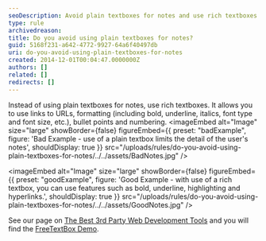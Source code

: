 ```yaml
---
seoDescription: Avoid plain textboxes for notes and use rich textboxes instead, allowing for formatting, links, and more detailed user input.
type: rule
archivedreason:
title: Do you avoid using plain textboxes for notes?
guid: 5168f231-a642-4772-9927-64a6f40497db
uri: do-you-avoid-using-plain-textboxes-for-notes
created: 2014-12-01T00:04:47.0000000Z
authors: []
related: []
redirects: []
---
```


Instead of using plain textboxes for notes, use rich textboxes. It allows you to use links to URLs, formatting (including bold, underline, italics, font type and font size, etc.), bullet points and numbering.
<imageEmbed
  alt="Image"
  size="large"
  showBorder={false}
  figureEmbed={{
    preset: "badExample",
    figure: 'Bad Example - use of a plain textbox limits the detail of the user\'s notes',
    shouldDisplay: true
  }}
  src="/uploads/rules/do-you-avoid-using-plain-textboxes-for-notes/../../assets/BadNotes.jpg"
/>

<imageEmbed
  alt="Image"
  size="large"
  showBorder={false}
  figureEmbed={{
    preset: "goodExample",
    figure: 'Good Example - with use of a rich textbox, you can use features such as bold, underline, highlighting and hyperlinks.',
    shouldDisplay: true
  }}
  src="/uploads/rules/do-you-avoid-using-plain-textboxes-for-notes/../../assets/GoodNotes.jpg"
/>

See our page on [The Best 3rd Party Web Development Tools](http://www.ssw.com.au/ssw/Standards/DeveloperGeneral/WebdevelopmentToolsASPNET.aspx) and you will find the [FreeTextBox Demo](http://www.ssw.com.au/SSW/Redirect/freetextbox1.htm).